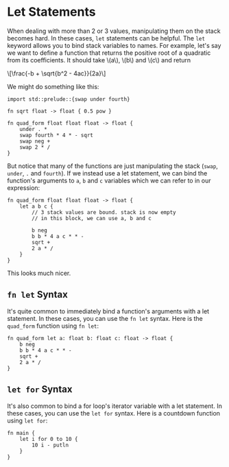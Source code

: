 # Let Statements

When dealing with more than 2 or 3 values, manipulating them on the stack
becomes hard. In these cases, `let` statements can be helpful. The `let` keyword
allows you to bind stack variables to names. For example, let's say we want to
define a function that returns the positive root of a quadratic from its
coefficients. It should take \\(a\\), \\(b\\) and \\(c\\) and return

\\[\frac{-b + \sqrt{b^2 - 4ac}}{2a}\\]

We might do something like this:

```hop
import std::prelude::{swap under fourth}

fn sqrt float -> float { 0.5 pow }

fn quad_form float float float -> float {
    under . *
    swap fourth * 4 * - sqrt
    swap neg +
    swap 2 * /
}
```

But notice that many of the functions are just manipulating the stack (`swap`,
`under`, `.` and `fourth`). If we instead use a let statement, we can bind
the function's arguments to `a`, `b` and `c` variables which we can refer to
in our expression:

```hop
fn quad_form float float float -> float {
    let a b c {
        // 3 stack values are bound. stack is now empty
        // in this block, we can use a, b and c

        b neg
        b b * 4 a c * * -
        sqrt +
        2 a * /
    }
}
```

This looks much nicer.

## `fn let` Syntax

It's quite common to immediately bind a function's arguments with a let
statement. In these cases, you can use the `fn let` syntax. Here is the
`quad_form` function using `fn let`:

```hop
fn quad_form let a: float b: float c: float -> float {
    b neg
    b b * 4 a c * * -
    sqrt +
    2 a * /
}
```

## `let for` Syntax

It's also common to bind a for loop's iterator variable with a let statement.
In these cases, you can use the `let for` syntax. Here is a countdown function
using `let for`:

```hop
fn main {
    let i for 0 to 10 {
        10 i - putln
    }
}
```
